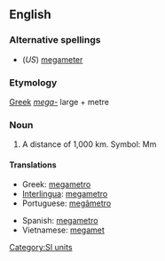 ==English==

===Alternative spellings===
* (''US'') [[megameter]]

===Etymology===
[[Greek]] ''[[mega-]]'' large + metre

===Noun===
{{en-noun}}

# A distance of 1,000 km. Symbol: Mm

====Translations====
{{trans-top|a distance of 1,000 km}}
* Greek: [[megametro]]
* [[Interlingua]]: [[megametro]]
* Portuguese: [[megâmetro]] {{m}}
{{trans-mid}}
* Spanish: [[megametro]]
* Vietnamese: [[megamet]]
{{trans-bottom}}

[[Category:SI units]]